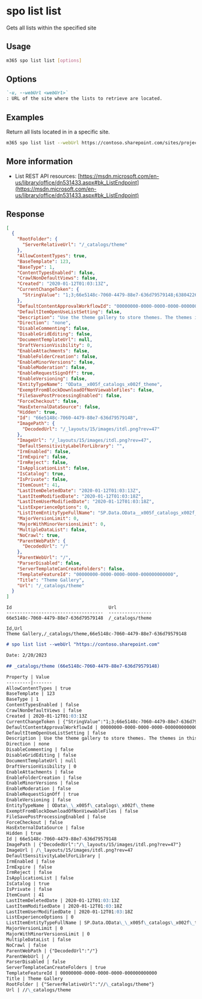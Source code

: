 
# spo list list

Gets all lists within the specified site

## Usage

```sh
m365 spo list list [options]
```

## Options

```md defintion-list
`-u, --webUrl <webUrl>`
: URL of the site where the lists to retrieve are located.
```

<Global />

## Examples

Return all lists located in in a specific site.

```sh
m365 spo list list --webUrl https://contoso.sharepoint.com/sites/project-x
```

## More information

- List REST API resources: [https://msdn.microsoft.com/en-us/library/office/dn531433.aspx#bk_ListEndpoint](https://msdn.microsoft.com/en-us/library/office/dn531433.aspx#bk_ListEndpoint)

## Response

<Tabs>
  <TabItem value="JSON">

  ```json
  [
    {
      "RootFolder": {
        "ServerRelativeUrl": "/_catalogs/theme"
      },
      "AllowContentTypes": true,
      "BaseTemplate": 123,
      "BaseType": 1,
      "ContentTypesEnabled": false,
      "CrawlNonDefaultViews": false,
      "Created": "2020-01-12T01:03:13Z",
      "CurrentChangeToken": {
        "StringValue": "1;3;66e5148c-7060-4479-88e7-636d79579148;638042267256930000;564174226"
      },
      "DefaultContentApprovalWorkflowId": "00000000-0000-0000-0000-000000000000",
      "DefaultItemOpenUseListSetting": false,
      "Description": "Use the theme gallery to store themes. The themes in this gallery can be used by this site or any of its subsites.",
      "Direction": "none",
      "DisableCommenting": false,
      "DisableGridEditing": false,
      "DocumentTemplateUrl": null,
      "DraftVersionVisibility": 0,
      "EnableAttachments": false,
      "EnableFolderCreation": false,
      "EnableMinorVersions": false,
      "EnableModeration": false,
      "EnableRequestSignOff": true,
      "EnableVersioning": false,
      "EntityTypeName": "OData__x005f_catalogs_x002f_theme",
      "ExemptFromBlockDownloadOfNonViewableFiles": false,
      "FileSavePostProcessingEnabled": false,
      "ForceCheckout": false,
      "HasExternalDataSource": false,
      "Hidden": true,
      "Id": "66e5148c-7060-4479-88e7-636d79579148",
      "ImagePath": {
        "DecodedUrl": "/_layouts/15/images/itdl.png?rev=47"
      },
      "ImageUrl": "/_layouts/15/images/itdl.png?rev=47",
      "DefaultSensitivityLabelForLibrary": "",
      "IrmEnabled": false,
      "IrmExpire": false,
      "IrmReject": false,
      "IsApplicationList": false,
      "IsCatalog": true,
      "IsPrivate": false,
      "ItemCount": 41,
      "LastItemDeletedDate": "2020-01-12T01:03:13Z",
      "LastItemModifiedDate": "2020-01-12T01:03:18Z",
      "LastItemUserModifiedDate": "2020-01-12T01:03:18Z",
      "ListExperienceOptions": 0,
      "ListItemEntityTypeFullName": "SP.Data.OData__x005f_catalogs_x002f_themeItem",
      "MajorVersionLimit": 0,
      "MajorWithMinorVersionsLimit": 0,
      "MultipleDataList": false,
      "NoCrawl": true,
      "ParentWebPath": {
        "DecodedUrl": "/"
      },
      "ParentWebUrl": "/",
      "ParserDisabled": false,
      "ServerTemplateCanCreateFolders": false,
      "TemplateFeatureId": "00000000-0000-0000-0000-000000000000",
      "Title": "Theme Gallery",
      "Url": "/_catalogs/theme"
    }
  ]
  ```

  </TabItem>
  <TabItem value="Text">

  ```text
  Id                                    Url
  ------------------------------------  ----------------
  66e5148c-7060-4479-88e7-636d79579148  /_catalogs/theme
  ```

  </TabItem>
  <TabItem value="CSV">

  ```csv
  Id,Url
  Theme Gallery,/_catalogs/theme,66e5148c-7060-4479-88e7-636d79579148
  ```

  </TabItem>
  <TabItem value="Markdown">

  ```md
  # spo list list --webUrl "https://contoso.sharepoint.com"

  Date: 2/20/2023

  ## _catalogs/theme (66e5148c-7060-4479-88e7-636d79579148)

  Property | Value
  ---------|-------
  AllowContentTypes | true
  BaseTemplate | 123
  BaseType | 1
  ContentTypesEnabled | false
  CrawlNonDefaultViews | false
  Created | 2020-01-12T01:03:13Z
  CurrentChangeToken | {"StringValue":"1;3;66e5148c-7060-4479-88e7-636d79579148;638042267256930000;564174226"}
  DefaultContentApprovalWorkflowId | 00000000-0000-0000-0000-000000000000
  DefaultItemOpenUseListSetting | false
  Description | Use the theme gallery to store themes. The themes in this gallery can be used by this site or any of its subsites.
  Direction | none
  DisableCommenting | false
  DisableGridEditing | false
  DocumentTemplateUrl | null
  DraftVersionVisibility | 0
  EnableAttachments | false
  EnableFolderCreation | false
  EnableMinorVersions | false
  EnableModeration | false
  EnableRequestSignOff | true
  EnableVersioning | false
  EntityTypeName | OData\_\_x005f\_catalogs\_x002f\_theme
  ExemptFromBlockDownloadOfNonViewableFiles | false
  FileSavePostProcessingEnabled | false
  ForceCheckout | false
  HasExternalDataSource | false
  Hidden | true
  Id | 66e5148c-7060-4479-88e7-636d79579148
  ImagePath | {"DecodedUrl":"/\_layouts/15/images/itdl.png?rev=47"}
  ImageUrl | /\_layouts/15/images/itdl.png?rev=47
  DefaultSensitivityLabelForLibrary |
  IrmEnabled | false
  IrmExpire | false
  IrmReject | false
  IsApplicationList | false
  IsCatalog | true
  IsPrivate | false
  ItemCount | 41
  LastItemDeletedDate | 2020-01-12T01:03:13Z
  LastItemModifiedDate | 2020-01-12T01:03:18Z
  LastItemUserModifiedDate | 2020-01-12T01:03:18Z
  ListExperienceOptions | 0
  ListItemEntityTypeFullName | SP.Data.OData\_\_x005f\_catalogs\_x002f\_themeItem
  MajorVersionLimit | 0
  MajorWithMinorVersionsLimit | 0
  MultipleDataList | false
  NoCrawl | false
  ParentWebPath | {"DecodedUrl":"/"}
  ParentWebUrl | /
  ParserDisabled | false
  ServerTemplateCanCreateFolders | true
  TemplateFeatureId | 00000000-0000-0000-0000-000000000000
  Title | Theme Gallery
  RootFolder | {"ServerRelativeUrl":"//\_catalogs/theme"}
  Url | //\_catalogs/theme
  ```

  </TabItem>
</Tabs>

